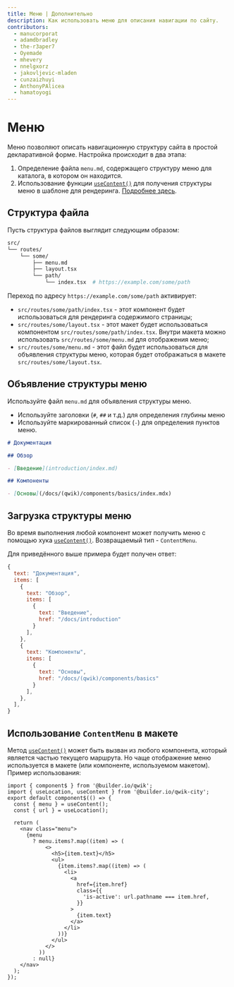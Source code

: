 ```yaml
---
title: Меню | Дополнительно
description: Как использовать меню для описания навигации по сайту.
contributors:
  - manucorporat
  - adamdbradley
  - the-r3aper7
  - Oyemade
  - mhevery
  - nnelgxorz
  - jakovljevic-mladen
  - cunzaizhuyi
  - AnthonyPAlicea
  - hamatoyogi
---
```


# Меню

Меню позволяют описать навигационную структуру сайта в простой декларативной форме. Настройка происходит в два этапа:

1. Определение файла `menu.md`, содержащего структуру меню для каталога, в котором он находится.
2. Использование функции [`useContent()`](../../api/index.mdx#usecontent) для получения структуры меню в шаблоне для рендеринга. [Подробнее здесь](../../api/index.mdx#usecontent).

## Структура файла

Пусть структура файлов выглядит следующим образом:

```bash
src/
└── routes/
    └── some/
        ├── menu.md
        ├── layout.tsx
        └── path/
            └── index.tsx  # https://example.com/some/path
```

Переход по адресу `https://example.com/some/path` активирует:

- `src/routes/some/path/index.tsx` - этот компонент будет использоваться для рендеринга содержимого страницы;
- `src/routes/some/layout.tsx` - этот макет будет использоваться компонентом `src/routes/some/path/index.tsx`. Внутри макета можно использовать `src/routes/some/menu.md` для отображения меню;
- `src/routes/some/menu.md` - этот файл будет использоваться для объявления структуры меню, которая будет отображаться в макете `src/routes/some/layout.tsx`.

## Объявление структуры меню

Используйте файл `menu.md` для объявления структуры меню.

- Используйте заголовки (`#`, `##` и т.д.) для определения глубины меню
- Используйте маркированный список (`-`) для определения пунктов меню.

```markdown title="src/route/some/menu.md"
# Документация

## Обзор

- [Введение](introduction/index.md)

## Компоненты

- [Основы](/docs/(qwik)/components/basics/index.mdx)
```

## Загрузка структуры меню

Во время выполнения любой компонент может получить меню с помощью хука [`useContent()`](../../api/index.mdx#usecontent). Возвращаемый тип - `ContentMenu`.

Для приведённого выше примера будет получен ответ:

```javascript
{
  text: "Документация",
  items: [
    {
      text: "Обзор",
      items: [
        {
          text: "Введение",
          href: "/docs/introduction"
        }
      ],
    },
    {
      text: "Компоненты",
      items: [
        {
          text: "Основы",
          href: "/docs/(qwik)/components/basics"
        }
      ],
    },
  ],
}
```

## Использование `ContentMenu` в макете

Метод [`useContent()`](../../api/index.mdx#usecontent) может быть вызван из любого компонента, который является частью текущего маршрута. Но чаще отображение меню используется в макете (или компоненте, используемом макетом). Пример использования:

```tsx
import { component$ } from '@builder.io/qwik';
import { useLocation, useContent } from '@builder.io/qwik-city';
export default component$(() => {
  const { menu } = useContent();
  const { url } = useLocation();

  return (
    <nav class="menu">
      {menu
        ? menu.items?.map((item) => (
            <>
              <h5>{item.text}</h5>
              <ul>
                {item.items?.map((item) => (
                  <li>
                    <a
                      href={item.href}
                      class={{
                        'is-active': url.pathname === item.href,
                      }}
                    >
                      {item.text}
                    </a>
                  </li>
                ))}
              </ul>
            </>
          ))
        : null}
    </nav>
  );
});
```
